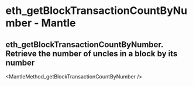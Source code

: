 # eth_getBlockTransactionCountByNumber  - Mantle

## eth_getBlockTransactionCountByNumber. Retrieve the number of uncles in a block by its number


<MantleMethod_getBlockTransactionCountByNumber />
